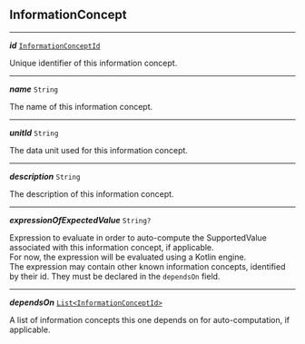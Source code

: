 


## InformationConcept



---

***id*** [`InformationConceptId`](#informationconceptid)

Unique identifier of this information concept.



---

***name*** `String`

The name of this information concept.



---

***unitId*** `String`

The data unit used for this information concept.



---

***description*** `String`

The description of this information concept.



---

***expressionOfExpectedValue*** `String?`

Expression to evaluate in order to auto-compute the SupportedValue associated with this information concept, if applicable. <br /> For now, the expression will be evaluated using a Kotlin engine. <br /> The expression may contain other known information concepts, identified by their id. They must be declared in the `dependsOn` field.



---

***dependsOn*** [`List<InformationConceptId>`](#informationconceptid)

A list of information concepts this one depends on for auto-computation, if applicable.


